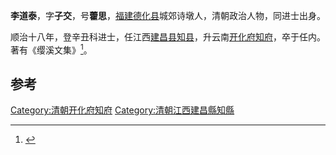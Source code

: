 '''李道泰'''，字'''子交'''，号'''藿思'''，[[福建|福建]][[德化县|德化县]]城郊诗墩人，清朝政治人物，同进士出身。

顺治十八年，登辛丑科进士，任江西[[建昌县|建昌县]][[知县|知县]]，升云南[[开化府|开化府]][[知府|知府]]，卒于任内。著有《缨溪文集》<ref>{{cite news|title=教育简史——我县历代进士简况 |url=http://www.dhxzx.net/ReadNews.asp?NewsId=638&page=2 |accessdate=2013-09-18 |newspaper=徐本章 |deadurl=yes |archiveurl=https://web.archive.org/web/20130921055705/http://www.dhxzx.net/ReadNews.asp?NewsId=638&page=2 |archivedate=2013-09-21 }}</ref>。

==参考==
{{reflist}}
{{清朝人物小作品}}
{{順治十八年辛丑科殿試金榜}}
{{DEFAULTSORT:Li李}}
[[Category:清朝开化府知府|Category:清朝开化府知府]]
[[Category:清朝江西建昌縣知縣|Category:清朝江西建昌縣知縣]]